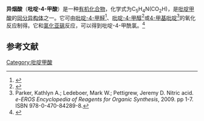 {{chembox
| Watchedfields = changed
| verifiedrevid = 443884866
| ImageFileL1 = Isonicotinic acid.png
| ImageNameL1 = Skeletal formula
| ImageFileR1 = Isonicotinic-acid-3D-balls.png
| ImageNameR1 = Ball-and-stick model
| PIN = Pyridine-4-carboxylic acid <!-- Nomenclature of Organic Chemistry – IUPAC Recommendations and Preferred Names 2013 (Blue Book) -->
| OtherNames = 4-吡啶甲酸<br>吡啶-4-甲酸
|Section1={{Chembox Identifiers
| ChEBI_Ref = {{ebicite|correct|EBI}}
| ChEBI = 6032
| SMILES = c1cnccc1C(=O)O
| ChemSpiderID_Ref = {{chemspidercite|correct|chemspider}}
| ChemSpiderID = 5709
| UNII_Ref = {{fdacite|correct|FDA}}
| UNII = Y8SYN761TQ
| KEGG_Ref = {{keggcite|correct|kegg}}
| KEGG = C07446
| InChI = 1/C6H5NO2/c8-6(9)5-1-3-7-4-2-5/h1-4H,(H,8,9)
| InChIKey = TWBYWOBDOCUKOW-UHFFFAOYAV
| ChEMBL_Ref = {{ebicite|correct|EBI}}
| ChEMBL = 1203
| StdInChI_Ref = {{stdinchicite|correct|chemspider}}
| StdInChI = 1S/C6H5NO2/c8-6(9)5-1-3-7-4-2-5/h1-4H,(H,8,9)
| StdInChIKey_Ref = {{stdinchicite|correct|chemspider}}
| StdInChIKey = TWBYWOBDOCUKOW-UHFFFAOYSA-N
| CASNo_Ref = {{cascite|correct|CAS}}
| CASNo = 55-22-1
| PubChem = 5922
  }}
|Section2={{Chembox Properties
| C=6|H=5|N=1|O=2
| Appearance = 白色晶体
| Density = 
| Solubility = 
| MeltingPt = {{convert|310|C|K}}（升华）
| pKa = 
| pKb = 
  }}
|Section3={{Chembox Structure
| CrystalStruct = 
| Dipole =
  }}
|Section7={{Chembox Hazards
| ExternalSDS =http://datasheets.scbt.com/sc-250188.pdf
| NFPA-F = 1
| NFPA-H = 3
| NFPA-R = 0
| NFPA-S =   }}
|Section8={{Chembox Related
| OtherCpds = [[异烟肼|异烟肼]]
  }}
}}

'''异烟酸'''（'''吡啶-4-甲酸'''）是一种[[有机化合物|有机化合物]]，化学式为C<sub>5</sub>H<sub>4</sub>N(CO<sub>2</sub>H)，是[[吡啶甲酸|吡啶甲酸]]的[[同分异构体|同分异构体]]之一。它可由[[:d:Q23636732|吡啶-4-甲醛]]<ref>{{cite journal|journal=Synthesis|volume=1993|issue=03|language=en|issn=0039-7881|date=1993|pages=295–297|doi=10.1055/s-1993-25851|url=http://www.thieme-connect.de/DOI/DOI?10.1055/s-1993-25851|title=The Oxidation of Aromatic Aldehydes to Carboxylic Acids Using Hydrogen Peroxide in Formic Acid|accessdate=2020-09-20|author=Robert H. Dodd, Mireille Le Hyaric|archive-date=2018-06-05|archive-url=https://web.archive.org/web/20180605181641/https://www.thieme-connect.de/DOI/DOI?10.1055%2Fs-1993-25851}}</ref>、[[:d:Q27464630|吡啶-4-甲醇]]<ref>{{cite journal|journal=Green Chemistry|volume=19|issue=23|language=en|issn=1463-9262|date=2017|pages=5548–5552|doi=10.1039/C7GC02802D|url=http://xlink.rsc.org/?DOI=C7GC02802D|title=Iodine catalyzed oxidation of alcohols and aldehydes to carboxylic acids in water: a metal-free route to the synthesis of furandicarboxylic acid and terephthalic acid|accessdate=2020-09-20|author=Susanta Hazra, Mayukh Deb, Anil J. Elias}}</ref>或[[4-甲基吡啶|4-甲基吡啶]]<ref>Parker, Kathlyn A.; Ledeboer, Mark W.; Pettigrew, Jeremy D. Nitric acid. ''e-EROS Encyclopedia of Reagents for Organic Synthesis'', 2009. pp 1-7. ISBN 978-0-470-84289-8.</ref>的氧化反应制得。它和[[氯化亚砜|氯化亚砜]]反应，可以得到吡啶-4-甲酰氯。<ref>{{cite journal|journal=Asian Journal of Chemistry|volume=26|issue=1|date=2014|pages=209–215|doi=10.14233/ajchem.2014.15572|url=http://www.asianjournalofchemistry.co.in/User/ViewFreeArticle.aspx?ArticleID=26_2_48|title=Design, Synthesis and Antibacterial Evaluation of Novel Fluoroquinolone and its Derivatives|accessdate=2020-09-20|author=Kang-Min Wang, Yuan-Cheng Qin, Guan-Jun Cheng, Hua-Jun Zhu, Long Liang, Zhi-Peng Cheng, Mei-Ming Luo|archive-date=2022-02-25|archive-url=https://web.archive.org/web/20220225102135/https://asianjournalofchemistry.co.in/User/ViewFreeArticle.aspx?ArticleID=26_2_48}}</ref>

==参考文献==
{{reflist}}

[[Category:吡啶甲酸|Category:吡啶甲酸]]